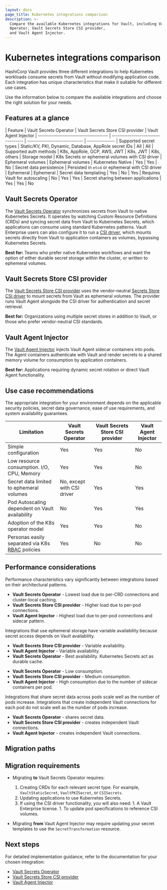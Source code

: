 ```yaml
---
layout: docs
page_title: Kubernetes integrations comparison
description: >-
  Compare the available Kubernetes integrations for Vault, including Vault Secrets
  Operator, Vault Secrets Store CSI provider,
  and Vault Agent Injector.
---
```


# Kubernetes integrations comparison

HashiCorp Vault provides three different integrations to help Kubernetes workloads consume secrets from Vault without modifying application code. Each integration has unique characteristics that make it suitable for different use cases.

Use the information below to compare the available integrations and choose the right solution for your needs.

## Features at a glance

| Feature                             | Vault Secrets Operator                                             | Vault Secrets Store CSI provider   | Vault Agent Injector
	| ----------------------------------- | --------------------------------- | ---------------------------- | --------------
	| Supported secret types              | Static/KV, PKI, Dynamic, Database, AppRole secret IDs            | All                  | All
	| Supported auth methods              | K8s, AppRole, GCP, AWS, JWT                                      | K8s, JWT             | K8s, others
	| Storage model                       | K8s Secrets or ephemeral volumes with CSI driver                 | Ephemeral volumes    | Ephemeral volumes
	| Kubernetes Native                   | Yes                                                              | Yes                  | No
	| Secret data persistence             | Persisted in `etcd` or ephemeral with CSI driver                 | Ephemeral            | Ephemeral
	| Secret data templating              | Yes                                                              | No                   | Yes
	| Requires Vault for autoscaling      | No                                                               | Yes                  | Yes
	| Secret sharing between applications | Yes                                                              | Yes                  | No

## Vault Secrets Operator

The [Vault Secrets Operator](/vault/docs/platform/k8s/vso) synchronizes secrets from Vault to native Kubernetes Secrets. 
It operates by watching Custom Resource Definitions (CRDs) and syncing secret data from Vault to Kubernetes Secrets, which applications can consume using standard Kubernetes patterns.
Vault Enterprise users can also configure it to run a [CSI driver]((/vault/docs/platform/k8s/vso/csi)), which mounts secrets directly from Vault to application containers as volumes, bypassing Kubernetes Secrets. 

**Best for:** Teams who prefer native Kubernetes workflows and want the option of either durable secret storage within the cluster, or written to ephemeral volumes.

## Vault Secrets Store CSI provider

The [Vault Secrets Store CSI provider](/vault/docs/platform/k8s/csi) uses the vendor-neutral [Secrets Store CSI driver](https://secrets-store-csi-driver.sigs.k8s.io/) to mount secrets from Vault as ephemeral volumes. 
The provider runs Vault Agent alongside the CSI driver for authentication and secret retrieval.

**Best for:** Organizations using multiple secret stores in addition to Vault, or those who prefer vendor-neutral CSI standards.

## Vault Agent Injector

The [Vault Agent Injector](/vault/docs/platform/k8s/injector) injects Vault Agent sidecar containers into pods. 
The Agent containers authenticate with Vault and render secrets to a shared memory volume for consumption by application containers.

**Best for:** Applications requiring dynamic secret rotation or direct Vault Agent functionality.


## Use case recommendations

The appropriate integration for your environment depends on the applicable
security policies, secret data governance, ease of use requirements, and
system availability guarantees.

| Limitation                                        | Vault Secrets Operator            | Vault Secrets Store CSI provider　| Vault Agent Injector
| ------------------------------------------------- | --------------------------------- | ---------------------------- | --------------
| Simple configuration                              | Yes                               | Yes                          | No
| Low resource consumption. I/O, CPU, Memory        | Yes                               | Yes                          | No
| Secret data limited to ephemeral volumes          | No, except with CSI driver        | Yes                           | Yes
| Pod Autoscaling dependent on Vault availability   | No                                | Yes                          | Yes
| Adoption of the K8s operator model                | Yes                               | Yes                          | No
| Personas easily separated via K8s [RBAC] policies | Yes                               | No                           | No

[RBAC]: https://kubernetes.io/docs/reference/access-authn-authz/rbac


## Performance considerations

Performance characteristics vary significantly between integrations based on
their architectural patterns.

<Tabs>
	
<Tab heading="Load on Vault">

- **Vault Secrets Operator** - Lowest load due to per-CRD connections and cluster-local caching.
- **Vault Secrets Store CSI provider** - Higher load due to per-pod connections.
- **Vault Agent Injector** - Highest load due to per-pod connections and sidecar pattern.
	
</Tab>
	
<Tab heading="Secret availability">

Integrations that use ephemeral storage have variable availability because
secret access depends on Vault availability.

- **Vault Secrets Store CSI provider** - Variable availability.
- **Vault Agent Injector** - Variable availability.
- **Vault Secrets Operator** - Best availability. Kubernetes Secrets act as durable cache.

</Tab>
	
<Tab heading="I/O, CPU, and memory consumption">

- **Vault Secrets Operator** - Low consumption.
- **Vault Secrets Store CSI provider** - Medium consumption.
- **Vault Agent Injector** - High consumption due to the number of sidecar containers per pod.

</Tab>
	
<Tab heading="Scalability">

Integrations that share secret data across pods scale well as the number of pods
increase. Integrations that create independent Vault connections for each pod do
not scale well as the number of pods increase.
	
- **Vault Secrets Operator** - shares secret data.
- **Vault Secrets Store CSI provider** - creates independent Vault connections.
- **Vault Agent Injector** - creates independent Vault connections.
	
</Tab>
	
</Tabs>


## Migration paths

## Migration requirements 

- Migrating **to** Vault Secrets Operator requires:
    1. Creating CRDs for each relevant secret type. For example, `VaultStaticSecret`, `VaultPKISecret`, or `CSISecrets`.
    1. Updating applications to use Kubernetes Secrets.
    1. If using the CSI driver functionality, you will also need:
      1. A Vault Enterprise license.
      1. To update pod specifications to reference CSI volumes.

- Migrating **from** Vault Agent Injector may require updating your secret
  templates to use the `SecretTransformation` resource.

## Next steps

For detailed implementation guidance, refer to the documentation for your chosen integration:
- [Vault Secrets Operator](/vault/docs/platform/k8s/vso)
- [Vault Secrets Store CSI provider](/vault/docs/platform/k8s/csi)
- [Vault Agent Injector](/vault/docs/platform/k8s/injector)
